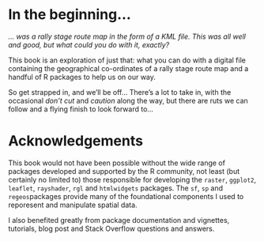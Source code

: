 # In the beginning... {-}

*... was a rally stage route map in the form of a KML file. This was all well and good, but what could you do with it, exactly?*

This book is an exploration of just that: what you can do with a digital file containing the geographical co-ordinates of a rally stage route map and a handful of R packages to help us on our way.

So get strapped in, and we'll be off... There's a lot to take in, with the occasional *don't cut* and *caution* along the way, but there are ruts we can follow and a flying finish to look forward to...

# Acknowledgements {-}

This book would not have been possible without the wide range of packages developed and supported by the R community, not least (but certainly no limited to) those responsible for developing the `raster`, `ggplot2`, `leaflet`, `rayshader`, `rgl` and `htmlwidgets` packages. The `sf`, `sp`  and `regeos `packages provide many of the foundational components I used to reporesent and manipulate spatial data.

I also benefited greatly from package documentation and vignettes, tutorials, blog post and Stack Overflow questions and answers.